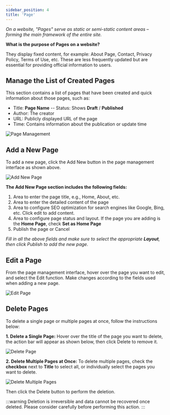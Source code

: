 ```yaml
---
sidebar_position: 4
title: 'Page'
---
```



_On a website, "Pages" serve as static or semi-static content areas – forming the main framework of the entire site._

**What is the purpose of Pages on a website?**

They display fixed content, for example: About Page, Contact, Privacy Policy, Terms of Use, etc. These are less frequently updated but are essential for providing official information to users.

## Manage the List of Created Pages

This section contains a list of pages that have been created and quick information about those pages, such as:
- Title: **Page Name** -- Status: Shows **Draft** / **Published**
- Author: The creator
- URL: Publicly displayed URL of the page
- Time: Contains information about the publication or update time

![Page Management](/img/page/page-1.png)

## Add a New Page

To add a new page, click the <Highlight color="#4f46e5">Add New</Highlight> button in the page management interface as shown above.

![Add New Page](/img/page/page-2.png)

**The Add New Page section includes the following fields:**
1. Area to enter the page title, e.g., Home, About, etc.
2. Area to enter the detailed content of the page
3. Area to configure SEO optimization for search engines like Google, Bing, etc. Click edit to add content.
4. Area to configure page status and layout. If the page you are adding is the **Home Page**, check **Set as Home Page**
5. <Textcolor color="#4f46e5">Publish</Textcolor> the page or <Textcolor color="#ff4848ff">Cancel</Textcolor>

_Fill in all the above fields and make sure to select the appropriate **Layout**, then click <Highlight color="#4f46e5">Publish</Highlight> to add the new page._

## Edit a Page

From the page management interface, hover over the page you want to edit, and select the <Textcolor color="#ff4848ff">Edit</Textcolor> function. Make changes according to the fields used when adding a new page.

![Edit Page](/img/page/page-3.png)

## Delete Pages

To delete a single page or multiple pages at once, follow the instructions below:

**1. Delete a Single Page:** Hover over the title of the page you want to delete, the action bar will appear as shown below, then click <Textcolor color="#ff4848ff">Delete</Textcolor> to remove it.

![Delete Page](/img/page/page-3.png)

**2. Delete Multiple Pages at Once:** To delete multiple pages, check the **checkbox** next to **Title** to select all, or individually select the pages you want to delete.

![Delete Multiple Pages](/img/page/page-4.png)

Then click the <Highlight color="#ff4848ff">Delete</Highlight> button to perform the deletion.

:::warning
Deletion is irreversible and data cannot be recovered once deleted. Please consider carefully before performing this action.
:::
